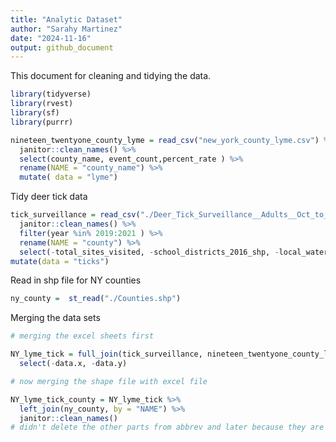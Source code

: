 ```yaml
---
title: "Analytic Dataset"
author: "Sarahy Martinez"
date: "2024-11-16"
output: github_document
---
```


This document for cleaning and tidying the data.

```r
library(tidyverse)
library(rvest)
library(sf)
library(purrr)
``` 

```r
nineteen_twentyone_county_lyme = read_csv("new_york_county_lyme.csv") %>% 
  janitor::clean_names() %>% 
  select(county_name, event_count,percent_rate ) %>% 
  rename(NAME = "county_name") %>% 
  mutate( data = "lyme")

```


Tidy deer tick data 
```r

tick_surveillance = read_csv("./Deer_Tick_Surveillance__Adults__Oct_to_Dec__excluding_Powassan_virus__Beginning_2008_20241116.csv") %>% 
  janitor::clean_names() %>% 
  filter(year %in% 2019:2021 ) %>% 
  rename(NAME = "county") %>% 
  select(-total_sites_visited, -school_districts_2016_shp, -local_waterfront_revitalization_program_lwrp_communities, -new_york_zip_codes, -counties, -nys_senate_districts, -year) %>% 
mutate(data = "ticks")

```

Read in shp file for NY counties 

```r
ny_county =  st_read("./Counties.shp") 

```

Merging the data sets 

```r

# merging the excel sheets first 

NY_lyme_tick = full_join(tick_surveillance, nineteen_twentyone_county_lyme, by = "NAME") %>% 
  select(-data.x, -data.y)

# now merging the shape file with excel file 

NY_lyme_tick_county = NY_lyme_tick %>%
  left_join(ny_county, by = "NAME") %>% 
  janitor::clean_names()
# didn't delete the other parts from abbrev and later because they are part of the shapefile and if I delete I have to convert it to a dataframe making the shapefile no longer spatial. 
```

